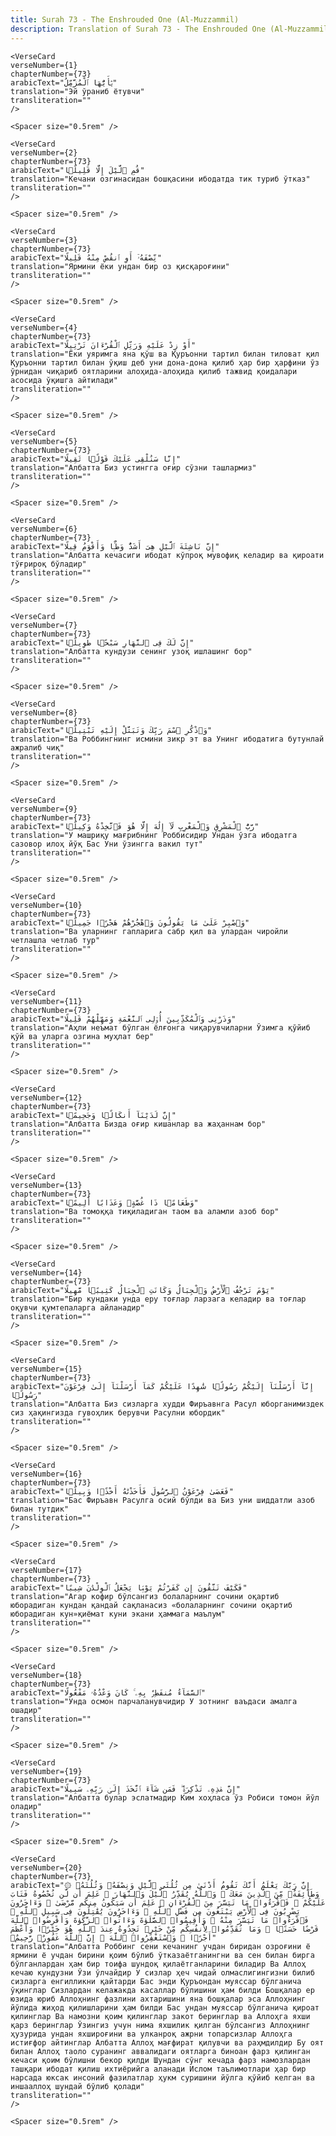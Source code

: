 ```yaml
---
title: Surah 73 - The Enshrouded One (Al-Muzzammil)  
description: Translation of Surah 73 - The Enshrouded One (Al-Muzzammil) in Uzbek
---
```







    <VerseCard 
    verseNumber={1}
    chapterNumber={73}
    arabicText="يَٰٓأَيُّهَا ٱلْمُزَّمِّلُ"
    translation="Эй ўраниб ётувчи"
    transliteration=""
    />

    <Spacer size="0.5rem" />
                
    <VerseCard 
    verseNumber={2}
    chapterNumber={73}
    arabicText="قُمِ ٱلَّيْلَ إِلَّا قَلِيلًۭا"
    translation="Кечани озгинасидан бошқасини ибодатда тик туриб ўтказ"
    transliteration=""
    />

    <Spacer size="0.5rem" />
                
    <VerseCard 
    verseNumber={3}
    chapterNumber={73}
    arabicText="نِّصْفَهُۥٓ أَوِ ٱنقُصْ مِنْهُ قَلِيلًا"
    translation="Ярмини ёки ундан бир оз қисқароғини"
    transliteration=""
    />

    <Spacer size="0.5rem" />
                
    <VerseCard 
    verseNumber={4}
    chapterNumber={73}
    arabicText="أَوْ زِدْ عَلَيْهِ وَرَتِّلِ ٱلْقُرْءَانَ تَرْتِيلًا"
    translation="Ёки уяримга яна қўш ва Қуръонни тартил билан тиловат қил Қуръонни тартил билан ўқиш деб уни дона-дона қилиб ҳар бир ҳарфини ўз ўрнидан чиқариб оятларини алоҳида-алоҳида қилиб тажвид қоидалари асосида ўқишга айтилади"
    transliteration=""
    />

    <Spacer size="0.5rem" />
                
    <VerseCard 
    verseNumber={5}
    chapterNumber={73}
    arabicText="إِنَّا سَنُلْقِى عَلَيْكَ قَوْلًۭا ثَقِيلًا"
    translation="Албатта Биз устингга оғир сўзни ташлармиз"
    transliteration=""
    />

    <Spacer size="0.5rem" />
                
    <VerseCard 
    verseNumber={6}
    chapterNumber={73}
    arabicText="إِنَّ نَاشِئَةَ ٱلَّيْلِ هِىَ أَشَدُّ وَطْـًۭٔا وَأَقْوَمُ قِيلًا"
    translation="Албатта кечасиги ибодат кўпроқ мувофиқ келадир ва қироати тўғрироқ бўладир"
    transliteration=""
    />

    <Spacer size="0.5rem" />
                
    <VerseCard 
    verseNumber={7}
    chapterNumber={73}
    arabicText="إِنَّ لَكَ فِى ٱلنَّهَارِ سَبْحًۭا طَوِيلًۭا"
    translation="Албатта кундузи сенинг узоқ ишлашинг бор"
    transliteration=""
    />

    <Spacer size="0.5rem" />
                
    <VerseCard 
    verseNumber={8}
    chapterNumber={73}
    arabicText="وَٱذْكُرِ ٱسْمَ رَبِّكَ وَتَبَتَّلْ إِلَيْهِ تَبْتِيلًۭا"
    translation="Ва Роббингнинг исмини зикр эт ва Унинг ибодатига бутунлай ажралиб чиқ"
    transliteration=""
    />

    <Spacer size="0.5rem" />
                
    <VerseCard 
    verseNumber={9}
    chapterNumber={73}
    arabicText="رَّبُّ ٱلْمَشْرِقِ وَٱلْمَغْرِبِ لَآ إِلَٰهَ إِلَّا هُوَ فَٱتَّخِذْهُ وَكِيلًۭا"
    translation="У машриқу мағрибнинг Роббисидир Ундан ўзга ибодатга сазовор илоҳ йўқ Бас Уни ўзингга вакил тут"
    transliteration=""
    />

    <Spacer size="0.5rem" />
                
    <VerseCard 
    verseNumber={10}
    chapterNumber={73}
    arabicText="وَٱصْبِرْ عَلَىٰ مَا يَقُولُونَ وَٱهْجُرْهُمْ هَجْرًۭا جَمِيلًۭا"
    translation="Ва уларнинг гапларига сабр қил ва улардан чиройли четлашла четлаб тур"
    transliteration=""
    />

    <Spacer size="0.5rem" />
                
    <VerseCard 
    verseNumber={11}
    chapterNumber={73}
    arabicText="وَذَرْنِى وَٱلْمُكَذِّبِينَ أُو۟لِى ٱلنَّعْمَةِ وَمَهِّلْهُمْ قَلِيلًا"
    translation="Аҳли неъмат бўлган ёлғонга чиқарувчиларни Ўзимга қўйиб қўй ва уларга озгина муҳлат бер"
    transliteration=""
    />

    <Spacer size="0.5rem" />
                
    <VerseCard 
    verseNumber={12}
    chapterNumber={73}
    arabicText="إِنَّ لَدَيْنَآ أَنكَالًۭا وَجَحِيمًۭا"
    translation="Албатта Бизда оғир кишанлар ва жаҳаннам бор"
    transliteration=""
    />

    <Spacer size="0.5rem" />
                
    <VerseCard 
    verseNumber={13}
    chapterNumber={73}
    arabicText="وَطَعَامًۭا ذَا غُصَّةٍۢ وَعَذَابًا أَلِيمًۭا"
    translation="Ва томоққа тиқиладиган таом ва аламли азоб бор"
    transliteration=""
    />

    <Spacer size="0.5rem" />
                
    <VerseCard 
    verseNumber={14}
    chapterNumber={73}
    arabicText="يَوْمَ تَرْجُفُ ٱلْأَرْضُ وَٱلْجِبَالُ وَكَانَتِ ٱلْجِبَالُ كَثِيبًۭا مَّهِيلًا"
    translation="Бир кундаки унда еру тоғлар ларзага келадир ва тоғлар оқувчи қумтепаларга айланадир"
    transliteration=""
    />

    <Spacer size="0.5rem" />
                
    <VerseCard 
    verseNumber={15}
    chapterNumber={73}
    arabicText="إِنَّآ أَرْسَلْنَآ إِلَيْكُمْ رَسُولًۭا شَٰهِدًا عَلَيْكُمْ كَمَآ أَرْسَلْنَآ إِلَىٰ فِرْعَوْنَ رَسُولًۭا"
    translation="Албатта Биз сизларга худди Фиръавнга Расул юборганимиздек сиз ҳақингизда гувоҳлик берувчи Расулни юбордик"
    transliteration=""
    />

    <Spacer size="0.5rem" />
                
    <VerseCard 
    verseNumber={16}
    chapterNumber={73}
    arabicText="فَعَصَىٰ فِرْعَوْنُ ٱلرَّسُولَ فَأَخَذْنَٰهُ أَخْذًۭا وَبِيلًۭا"
    translation="Бас Фиръавн Расулга осий бўлди ва Биз уни шиддатли азоб билан тутдик"
    transliteration=""
    />

    <Spacer size="0.5rem" />
                
    <VerseCard 
    verseNumber={17}
    chapterNumber={73}
    arabicText="فَكَيْفَ تَتَّقُونَ إِن كَفَرْتُمْ يَوْمًۭا يَجْعَلُ ٱلْوِلْدَٰنَ شِيبًا"
    translation="Агар кофир бўлсангиз болаларнинг сочини оқартиб юборадиган кундан қандай сақланасиз «болаларнинг сочини оқартиб юборадиган кун»қиёмат куни экани ҳаммага маълум"
    transliteration=""
    />

    <Spacer size="0.5rem" />
                
    <VerseCard 
    verseNumber={18}
    chapterNumber={73}
    arabicText="ٱلسَّمَآءُ مُنفَطِرٌۢ بِهِۦ ۚ كَانَ وَعْدُهُۥ مَفْعُولًا"
    translation="Унда осмон парчаланувчидир У зотнинг ваъдаси амалга ошадир"
    transliteration=""
    />

    <Spacer size="0.5rem" />
                
    <VerseCard 
    verseNumber={19}
    chapterNumber={73}
    arabicText="إِنَّ هَٰذِهِۦ تَذْكِرَةٌۭ ۖ فَمَن شَآءَ ٱتَّخَذَ إِلَىٰ رَبِّهِۦ سَبِيلًا"
    translation="Албатта булар эслатмадир Ким хоҳласа ўз Робиси томон йўл оладир"
    transliteration=""
    />

    <Spacer size="0.5rem" />
                
    <VerseCard 
    verseNumber={20}
    chapterNumber={73}
    arabicText="۞ إِنَّ رَبَّكَ يَعْلَمُ أَنَّكَ تَقُومُ أَدْنَىٰ مِن ثُلُثَىِ ٱلَّيْلِ وَنِصْفَهُۥ وَثُلُثَهُۥ وَطَآئِفَةٌۭ مِّنَ ٱلَّذِينَ مَعَكَ ۚ وَٱللَّهُ يُقَدِّرُ ٱلَّيْلَ وَٱلنَّهَارَ ۚ عَلِمَ أَن لَّن تُحْصُوهُ فَتَابَ عَلَيْكُمْ ۖ فَٱقْرَءُوا۟ مَا تَيَسَّرَ مِنَ ٱلْقُرْءَانِ ۚ عَلِمَ أَن سَيَكُونُ مِنكُم مَّرْضَىٰ ۙ وَءَاخَرُونَ يَضْرِبُونَ فِى ٱلْأَرْضِ يَبْتَغُونَ مِن فَضْلِ ٱللَّهِ ۙ وَءَاخَرُونَ يُقَٰتِلُونَ فِى سَبِيلِ ٱللَّهِ ۖ فَٱقْرَءُوا۟ مَا تَيَسَّرَ مِنْهُ ۚ وَأَقِيمُوا۟ ٱلصَّلَوٰةَ وَءَاتُوا۟ ٱلزَّكَوٰةَ وَأَقْرِضُوا۟ ٱللَّهَ قَرْضًا حَسَنًۭا ۚ وَمَا تُقَدِّمُوا۟ لِأَنفُسِكُم مِّنْ خَيْرٍۢ تَجِدُوهُ عِندَ ٱللَّهِ هُوَ خَيْرًۭا وَأَعْظَمَ أَجْرًۭا ۚ وَٱسْتَغْفِرُوا۟ ٱللَّهَ ۖ إِنَّ ٱللَّهَ غَفُورٌۭ رَّحِيمٌۢ"
    translation="Албатта Роббинг сени кечанинг учдан биридан озроғини ё ярмини ё учдан бирини қоим бўлиб ўтказаётганингни ва сен билан бирга бўлганлардан ҳам бир тоифа шундоқ қилаётганларини биладир Ва Аллоҳ кечаю кундузни Ўзи ўлчайдир У сизлар ҳеч чидай олмаслигингизни билиб сизларга енгилликни қайтарди Бас энди Қуръондан муяссар бўлганича ўқинглар Сизлардан келажакда касаллар бўлишини ҳам билди Бошқалар ер юзида юриб Аллоҳнинг фазлини ахтаришини яна бошқалар эса Аллоҳнинг йўлида жиҳод қилишларини ҳам билди Бас ундан муяссар бўлганича қироат қилинглар Ва намозни қоим қилинглар закот беринглар ва Аллоҳга яхши қарз беринглар Ўзингиз учун нима яхшилик қилган бўлсангиз Аллоҳнинг ҳузурида ундан яхшироғини ва улканроқ ажрни топарсизлар Аллоҳга истиғфор айтинглар Албатта Аллоҳ мағфират қилувчи ва раҳмдилдир Бу оят билан Аллоҳ таоло суранинг аввалидаги оятларга биноан фарз қилинган кечаси қоим бўлишни бекор қилди Шундан сўнг кечада фарз намозлардан ташқари ибодат қилиш ихтиёрийга аланади Ислом таълимотлари ҳар бир нарсада юксак инсоний фазилатлар ҳукм суришини йўлга қўйиб келган ва иншааллоҳ шундай бўлиб қолади"
    transliteration=""
    />

    <Spacer size="0.5rem" />
                